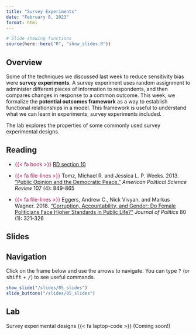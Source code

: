 ```yaml
---
title: "Survey Experiments"
date: "February 8, 2023"
format: html
---
```



```r
# Slide showing functions
source(here::here("R", "show_slides.R"))
```

## Overview

Some of the techniques we discussed last week to reduce sensitivity bias were **survey experiments**. A survey experiment uses random assignment to administer different pieces of information to respondents, and then compares changes in response to a common outcome. This week, we formalize the **potential outcomes framework** as a way to establish functional relationships in a model. This framework is useful to understand what we can learn in experiments, survey experiments included.

The lab explores the properties of some commonly used survey experimental designs.


## Reading

- [{{< fa book >}}]{style="color: #ac1455;"} [RD section 10](https://book.declaredesign.org/diagnosing-designs.html) 
 
- [{{< fa file-lines >}}]{style="color: #ac1455;"} Tomz, Michael R. and Jessica L. P. Weeks. 2013. [“Public Opinion and the Democratic Peace.”](https://doi.org/10.1017/S0003055413000488) *American Political Science Review* 107 (4): 849-865

- [{{< fa file-lines >}}]{style="color: #ac1455;"} Eggers, Andrew C., Nick Vivyan, and Markus Wagner. 2018. [“Corruption, Accountability, and Gender: Do Female Politicians Face Higher Standards in Public Life?”](https://doi.org/10.1086/694649) *Journal of Politics* 80 (1): 321-326
 

## Slides

::: {.callout-tip}
## Navigation

Click on the frame below and use the arrows to navigate. You can type <kbd>?</kbd> (or <kbd>shift</kbd> + <kbd>/</kbd>) to see useful commands.
:::

```r
show_slide("/slides/05_slides")
slide_buttons("/slides/05_slides")
```


## Lab

Survey experimental designs {{< fa laptop-code >}} (Coming soon!)